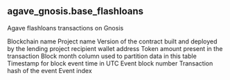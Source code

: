 ## agave_gnosis.base_flashloans 
Agave flashloans transactions on Gnosis

<ParamField path="blockchain">
Blockchain name
</ParamField>
<ParamField path="project">
Project name
</ParamField>
<ParamField path="version">
Version of the contract built and deployed by the lending project
</ParamField>
<ParamField path="recipient">
recipient wallet address
</ParamField>
<ParamField path="amount">
Token amount present in the transaction
</ParamField>
<ParamField path="fee">

</ParamField>
<ParamField path="token_address">

</ParamField>
<ParamField path="project_contract_address">

</ParamField>
<ParamField path="block_month">
Block month column used to partition data in this table
</ParamField>
<ParamField path="block_time">
Timestamp for block event time in UTC
</ParamField>
<ParamField path="block_number">
Event block number
</ParamField>
<ParamField path="tx_hash">
Transaction hash of the event
</ParamField>
<ParamField path="evt_index">
Event index
</ParamField>
